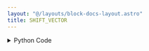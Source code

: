 ```yaml
---
layout: "@/layouts/block-docs-layout.astro"
title: SHIFT_VECTOR
---
```



<PythonDocsDisplay docstring={docstring} />

<details>
<summary>Python Code</summary>
```python
from numpy import roll
from flojoy import flojoy, Vector


@flojoy
def SHIFT_VECTOR(default: Vector, shift: int = 1) -> Vector:
    """The SHIFT_VECTOR node shifts the elements in the vector by the amount specified

    Inputs
    ------
    v : Vector
        The input vector to shift elements from

    Parameters
    ----------
    shift: int
        the number of places in which elements are moved (negative values will shift them to the left)

    Returns
    -------
    Vector
        The new vector with elements shifted
    """

    v = roll(default.v, shift)
    return Vector(v=v)

```
[Find this Flojoy Block on GitHub](https://github.com/flojoy-ai/blocks/blob/main/blocks/TRANSFORMERS/VECTOR_MANIPULATION/SHIFT_VECTOR/SHIFT_VECTOR.py)
</details>

## Example

<GetHelpWidget />

<AppDisplay app={app} blockName="SHIFT_VECTOR" client:visible />

In this example, we generate a vector by using a `LINSPACE` node. Then specify the amount to shift in the vector with `ROTATE_VECTOR` node. In this case, we are only shifting 3 places to the right. The resulting vector is visualized with `SCATTER` node. 
